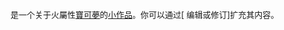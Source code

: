<div class="notice metadata" id="stub" style="font-size: small;"><!--不是使用在条目中的非自由版权图像，根据[[Wikipedia:合理使用]]，不能在非条目名字空间展示：
Pleasant Coat and Big Big Wolf .jpg
-->'''{{PAGENAME}}'''是一个关于火屬性[[精靈寶可夢|寶可夢]]的[[Wikipedia:小作品|小作品]]。你可以通过<span class="plainlinks">[{{fullurl:{{FULLPAGENAME}}|action=edit}} 编辑或修订]</span>扩充其内容。